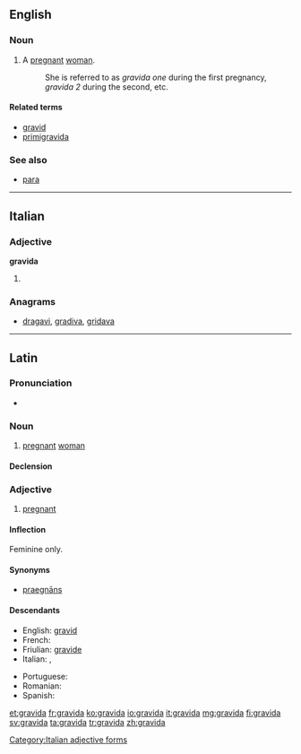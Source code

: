 {{also|grávida}}
==English==
{{rfe}}
===Noun===
{{en-noun|pl2=gravidae}}

# A [[pregnant]] [[woman]].
#: She is referred to as ''gravida one'' during the first pregnancy, ''gravida 2'' during the second, etc.

====Related terms====
* [[gravid]]
* [[primigravida]]

===See also===
* [[para]]

----

==Italian==

===Adjective===
'''gravida''' {{f}}

# {{feminine of|gravido}}

===Anagrams===
* [[dragavi#Italian|dragavi]], [[gradiva#Italian|gradiva]], [[gridava#Italian|gridava]]

[[Category:Italian adjective forms]]

----

==Latin==

===Pronunciation===
* {{a|Classical}} {{IPA|/ˈɡra.wi.da/|lang=la}}

===Noun===
{{la-noun|gravida|gravidae|gravidae|f|first}}

# {{Medieval Latin}} [[pregnant]] [[woman]]

====Declension====
{{la-decl-1st|gravid|gravid}}

===Adjective===
{{head|la|adjective|g=f|[[Appendix:Latin first declension|first]] declension}}

# [[pregnant]]

====Inflection====
Feminine only.
{{la-decl-1st|gravid}}

====Synonyms====
* {{sense|pregnant}} [[praegnans|praegnāns]]

====Descendants====
{{top2}}
* English: [[gravid]]
* French: {{l|fr|gravide}}
* Friulian: [[gravide]]
* Italian: {{l|it|gravida}}, {{l|it|gravido}}
{{mid2}}
* Portuguese: {{l|es|grávida}}
* Romanian: {{l|ro|gravidă}}
* Spanish: {{l|es|grávida}}
{{bottom}}

[[et:gravida]]
[[fr:gravida]]
[[ko:gravida]]
[[io:gravida]]
[[it:gravida]]
[[mg:gravida]]
[[fi:gravida]]
[[sv:gravida]]
[[ta:gravida]]
[[tr:gravida]]
[[zh:gravida]]